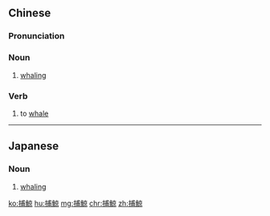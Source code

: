 {{also|捕鲸}}
==Chinese==
{{zh-forms|s=捕鲸}}

===Pronunciation===
{{zh-pron
|m=bǔjīng
|c=bou6 king4
|cat=n
}}

===Noun===
{{zh-noun}}

# [[whaling]]
#: {{zh-x|很 多 國家 禁止 捕鯨。|Many countries have banned '''whaling'''.}}

===Verb===
{{zh-verb}}

# to [[whale]]

----

==Japanese==
{{ja-kanjitab|ほ|げい|yomi=on}}

===Noun===
{{ja-noun|ほげい}}

# [[whaling]]

[[ko:捕鯨]]
[[hu:捕鯨]]
[[mg:捕鯨]]
[[chr:捕鯨]]
[[zh:捕鯨]]